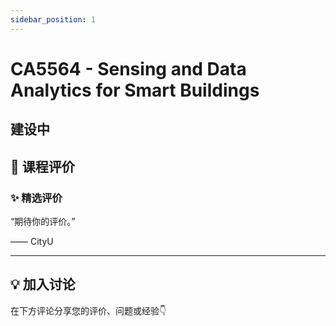 ```yaml
---
sidebar_position: 1
---
```



# CA5564 - Sensing and Data Analytics for Smart Buildings

## 建设中

## **💬 课程评价**

### ✨ **精选评价**
<div className={commentStyles.commentBox}>
    <p className={commentStyles.commentText}>
        “期待你的评价。”
    </p>
    <p className={commentStyles.commentAuthor}>—— CityU</p>
</div>

---

## **💡 加入讨论**

在下方评论分享您的评价、问题或经验👇
<Utterances />
